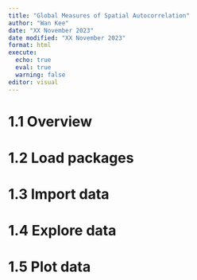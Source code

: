 ```yaml
---
title: "Global Measures of Spatial Autocorrelation"
author: "Wan Kee"
date: "XX November 2023"
date modified: "XX November 2023"
format: html
execute: 
  echo: true
  eval: true
  warning: false
editor: visual
---
```


# 1.1 Overview

# 1.2 Load packages

# 1.3 Import data

# 1.4 Explore data

# 1.5 Plot data